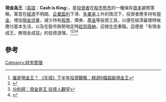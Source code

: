 '''現金為王'''（[[英語|英語]]：'''Cash is King'''），是[[投資者|投資者]]在[[股市|股市]][[熊市|熊市]]的一種保存[[資本|資本]]避險策略，寓意在[[經濟|經濟]]不明朗、[[企業|企業]][[盈利|盈利]]下滑、[[失業率|失業率]]上升的情況下，投資者應多持有[[現金|現金]]，增加[[現金流量|現金流量]]，減少持有[[股票|股票]]、債券、[[基金|基金]]等投資工具，以便在經濟最壞時候應付基本生活，以及在股市跌勢喘定時[[趁低吸納|趁低吸納]]，迎接[[牛市|牛市]]重臨。這便是「有現金成王，無現金成寇」的投資道理。<ref>[http://news.sina.com.tw/article/20080807/670810.html 誰是現金王？ 《先探》下半年投資戰略：精選6檔超級現金王]{{dead link|date=2018年3月 |bot=InternetArchiveBot |fix-attempted=yes }}</ref><ref>{{Cite web |url=http://news.xinhuanet.com/fortune/2008-04/01/content_7894541.htm |title=现金仍是王 金融股或现投资机会 |access-date=2008-09-30 |archive-date=2008-04-08 |archive-url=https://web.archive.org/web/20080408121626/http://news.xinhuanet.com/fortune/2008-04/01/content_7894541.htm |dead-url=no }}</ref><ref>[http://news.cnyes.com/stock/dspnewsS.asp?fi=%5CNEWSBASE%5C20080930%5CWEB233 分析師：現金是王 投資人觀望]{{dead link|date=2018年3月 |bot=InternetArchiveBot |fix-attempted=yes }}</ref><ref>{{Cite web|url=https://news.mingpao.com/pns/dailynews/web_tc/article/20170612/s00004/1497203897733|title=湯文亮：現金為王 先要有現金|accessdate=|author=湯文亮|date=|publisher=明報專訊}}</ref>

== 參考 ==
{{reflist}}

[[Category:财务管理|Category:财务管理]]